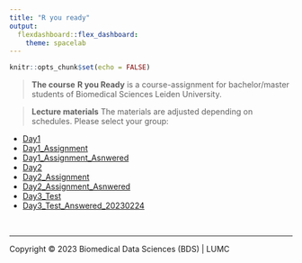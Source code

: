 ```yaml
---
title: "R you ready"
output: 
  flexdashboard::flex_dashboard:
    theme: spacelab
---
```


```r
knitr::opts_chunk$set(echo = FALSE)
```

> **The course**
**R you Ready** is a course-assignment for bachelor/master students of Biomedical Sciences Leiden University.  


> **Lecture materials**
The materials are adjusted depending on schedules. Please select your group:

- [Day1](Day1)
- [Day1_Assignment](Assignment_Day1)
- [Day1_Assignment_Asnwered](Answered_Assignment_Day1)
- [Day2](Day2.html)
- [Day2_Assignment](Assignment_Day2)
- [Day2_Assignment_Asnwered](Answered_Assignment_Day2)
- [Day3_Test](Day3_Test)
- [Day3_Test_Answered_20230224](Day3_Test_Answered_20230224)


<br/>
<hr>
<p style="blockquote">Copyright &copy; 2023 Biomedical Data Sciences (BDS) | LUMC</p>